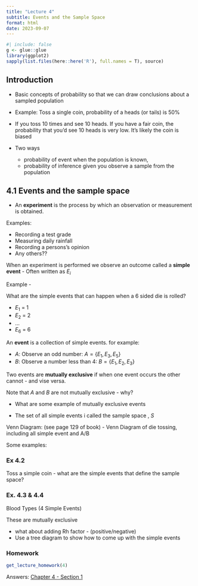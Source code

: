 ```yaml
---
title: "Lecture 4"
subtitle: Events and the Sample Space
format: html
date: 2023-09-07
---
```


```r
#| include: false
g <- glue::glue
library(ggplot2)
sapply(list.files(here::here('R'), full.names = T), source)
```

## Introduction

-   Basic concepts of probability so that we can draw conclusions about a sampled population

-   Example: Toss a single coin, probability of a heads (or tails) is 50%

-   If you toss 10 times and see 10 heads. If you have a fair coin, the probability that you'd see 10 heads is very low. It's likely the coin is biased

-   Two ways

    -   probability of event when the population is known,
    -   probability of inference given you observe a sample from the population

## 4.1 Events and the sample space

-   An **experiment** is the process by which an observation or measurement is obtained.

Examples:

-   Recording a test grade
-   Measuring daily rainfall
-   Recording a persons's opinion
-   Any others??

When an experiment is performed we observe an outcome called a **simple event** - Often written as $E_i$

Example -

What are the simple events that can happen when a 6 sided die is rolled?

-   $E_1$ = 1
-   $E_2$ = 2
-   ...
-   $E_6$ = 6

An **event** is a collection of simple events. for example:

-   *A*: Observe an odd number: $A = \{E_1, E_3, E_5\}$
-   *B*: Observe a number less than 4: $B = \{E_1, E_2, E_3\}$

Two events are **mutually exclusive** if when one event occurs the other cannot - and vise versa.

Note that $A$ and $B$ are not mutually exclusive - why?

-   What are some example of mutually exclusive events

-   The set of all simple events i called the sample space , *S*

Venn Diagram: (see page 129 of book) - Venn Diagram of die tossing, including all simple event and A/B

Some examples:

### Ex 4.2

Toss a simple coin - what are the simple events that define the sample space?

### Ex. 4.3 & 4.4

Blood Types (4 Simple Events)

These are mutually exclusive

-   what about adding Rh factor - (positive/negative)
-   Use a tree diagram to show how to come up with the simple events

### Homework

```r
get_lecture_homework(4)
```

Answers: [Chapter 4 - Section 1](/homework/chapter-04.qmd#section-4.1)